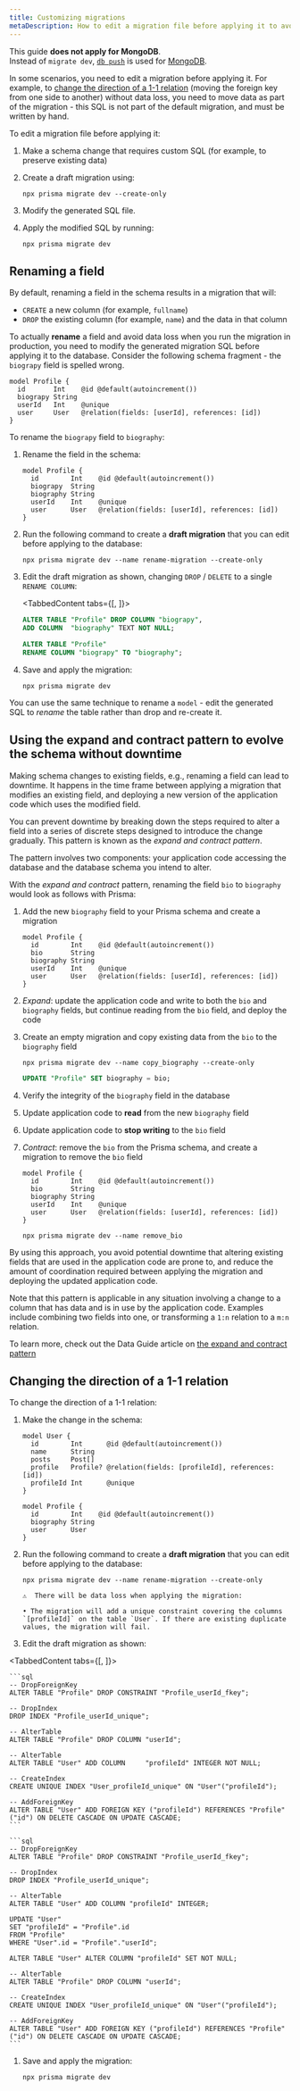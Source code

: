 ```yaml
---
title: Customizing migrations
metaDescription: How to edit a migration file before applying it to avoid data loss in production.
---
```


<TopBlock>

<Admonition type="info">

This guide **does not apply for MongoDB**.<br />
Instead of `migrate dev`, [`db push`](/concepts/components/prisma-migrate/db-push) is used for [MongoDB](/concepts/database-connectors/mongodb).

</Admonition>

In some scenarios, you need to edit a migration before applying it. For example, to [change the direction of a 1-1 relation](#changing-the-direction-of-a-1-1-relation) (moving the foreign key from one side to another) without data loss, you need to move data as part of the migration - this SQL is not part of the default migration, and must be written by hand.

To edit a migration file before applying it:

1. Make a schema change that requires custom SQL (for example, to preserve existing data)
1. Create a draft migration using:

   ```terminal
   npx prisma migrate dev --create-only
   ```

1. Modify the generated SQL file.
1. Apply the modified SQL by running:

   ```terminal
   npx prisma migrate dev
   ```

</TopBlock>

## Renaming a field

By default, renaming a field in the schema results in a migration that will:

- `CREATE` a new column (for example, `fullname`)
- `DROP` the existing column (for example, `name`) and the data in that column

To actually **rename** a field and avoid data loss when you run the migration in production, you need to modify the generated migration SQL before applying it to the database. Consider the following schema fragment - the `biograpy` field is spelled wrong.

```prisma highlight=3;normal;
model Profile {
  id       Int    @id @default(autoincrement())
  biograpy String
  userId   Int    @unique
  user     User   @relation(fields: [userId], references: [id])
}
```

To rename the `biograpy` field to `biography`:

1. Rename the field in the schema:

   ```prisma highlight=3;delete|4;add;
   model Profile {
     id        Int    @id @default(autoincrement())
     biograpy  String
     biography String
     userId    Int    @unique
     user      User   @relation(fields: [userId], references: [id])
   }
   ```

1. Run the following command to create a **draft migration** that you can edit before applying to the database:

   ```terminal
   npx prisma migrate dev --name rename-migration --create-only
   ```

1. Edit the draft migration as shown, changing `DROP` / `DELETE` to a single `RENAME COLUMN`:

   <TabbedContent tabs={[<FileWithIcon text="Before" icon="code"/>, <FileWithIcon text="After" icon="code" />]}>

   <tab>

   ```sql file=./prisma/migrations/20210308092620_rename_migration/migration.sql
   ALTER TABLE "Profile" DROP COLUMN "biograpy",
   ADD COLUMN  "biography" TEXT NOT NULL;
   ```

   </tab>

   <tab>

   ```sql file=./prisma/migrations/20210308092620_rename_migration/migration.sql
   ALTER TABLE "Profile"
   RENAME COLUMN "biograpy" TO "biography";
   ```

   </tab>

   </TabbedContent>

1. Save and apply the migration:

   ```terminal
   npx prisma migrate dev
   ```

You can use the same technique to rename a `model` - edit the generated SQL to _rename_ the table rather than drop and re-create it.

## Using the expand and contract pattern to evolve the schema without downtime

Making schema changes to existing fields, e.g., renaming a field can lead to downtime. It happens in the time frame between applying a migration that modifies an existing field, and deploying a new version of the application code which uses the modified field.

You can prevent downtime by breaking down the steps required to alter a field into a series of discrete steps designed to introduce the change gradually. This pattern is known as the _expand and contract pattern_.

The pattern involves two components: your application code accessing the database and the database schema you intend to alter.

With the _expand and contract_ pattern, renaming the field `bio` to `biography` would look as follows with Prisma:

1. Add the new `biography` field to your Prisma schema and create a migration

   ```prisma highlight=4;add;
   model Profile {
     id        Int    @id @default(autoincrement())
     bio       String
     biography String
     userId    Int    @unique
     user      User   @relation(fields: [userId], references: [id])
   }
   ```

2. _Expand_: update the application code and write to both the `bio` and `biography` fields, but continue reading from the `bio` field, and deploy the code
3. Create an empty migration and copy existing data from the `bio` to the `biography` field

   ```terminal
   npx prisma migrate dev --name copy_biography --create-only
   ```

   ```sql file=prisma/migrations/20210420000000_copy_biography/migration.sql
   UPDATE "Profile" SET biography = bio;
   ```

4. Verify the integrity of the `biography` field in the database
5. Update application code to **read** from the new `biography` field
6. Update application code to **stop writing** to the `bio` field
7. _Contract_: remove the `bio` from the Prisma schema, and create a migration to remove the `bio` field

   ```prisma highlight=3;delete;
   model Profile {
     id        Int    @id @default(autoincrement())
     bio       String
     biography String
     userId    Int    @unique
     user      User   @relation(fields: [userId], references: [id])
   }
   ```

   ```terminal
   npx prisma migrate dev --name remove_bio
   ```

By using this approach, you avoid potential downtime that altering existing fields that are used in the application code are prone to, and reduce the amount of coordination required between applying the migration and deploying the updated application code.

Note that this pattern is applicable in any situation involving a change to a column that has data and is in use by the application code. Examples include combining two fields into one, or transforming a `1:n` relation to a `m:n` relation.

To learn more, check out the Data Guide article on [the expand and contract pattern](https://www.prisma.io/dataguide/types/relational/expand-and-contract-pattern)

## Changing the direction of a 1-1 relation

To change the direction of a 1-1 relation:

1. Make the change in the schema:

   ```prisma
   model User {
     id        Int      @id @default(autoincrement())
     name      String
     posts     Post[]
     profile   Profile? @relation(fields: [profileId], references: [id])
     profileId Int      @unique
   }
   
   model Profile {
     id        Int    @id @default(autoincrement())
     biography String
     user      User
   }
   ```

1. Run the following command to create a **draft migration** that you can edit before applying to the database:

   <CodeWithResult expanded={true}>

   <cmd>

   ```terminal
   npx prisma migrate dev --name rename-migration --create-only
   ```

   </cmd>

   <cmdResult>

   ```
   ⚠️  There will be data loss when applying the migration:

   • The migration will add a unique constraint covering the columns `[profileId]` on the table `User`. If there are existing duplicate values, the migration will fail.
   ```

   </cmdResult>

   </CodeWithResult>

1. Edit the draft migration as shown:

  <TabbedContent tabs={[<FileWithIcon text="Before" icon="code"/>, <FileWithIcon text="After" icon="code"/>]}>

  <tab>

    ```sql
    -- DropForeignKey
    ALTER TABLE "Profile" DROP CONSTRAINT "Profile_userId_fkey";

    -- DropIndex
    DROP INDEX "Profile_userId_unique";

    -- AlterTable
    ALTER TABLE "Profile" DROP COLUMN "userId";

    -- AlterTable
    ALTER TABLE "User" ADD COLUMN     "profileId" INTEGER NOT NULL;

    -- CreateIndex
    CREATE UNIQUE INDEX "User_profileId_unique" ON "User"("profileId");

    -- AddForeignKey
    ALTER TABLE "User" ADD FOREIGN KEY ("profileId") REFERENCES "Profile"("id") ON DELETE CASCADE ON UPDATE CASCADE;
    ```

  </tab>

  <tab>

    ```sql
    -- DropForeignKey
    ALTER TABLE "Profile" DROP CONSTRAINT "Profile_userId_fkey";

    -- DropIndex
    DROP INDEX "Profile_userId_unique";

    -- AlterTable
    ALTER TABLE "User" ADD COLUMN "profileId" INTEGER;

    UPDATE "User"
    SET "profileId" = "Profile".id
    FROM "Profile"
    WHERE "User".id = "Profile"."userId";

    ALTER TABLE "User" ALTER COLUMN "profileId" SET NOT NULL;

    -- AlterTable
    ALTER TABLE "Profile" DROP COLUMN "userId";

    -- CreateIndex
    CREATE UNIQUE INDEX "User_profileId_unique" ON "User"("profileId");

    -- AddForeignKey
    ALTER TABLE "User" ADD FOREIGN KEY ("profileId") REFERENCES "Profile"("id") ON DELETE CASCADE ON UPDATE CASCADE;
    ```

  </tab>

  </TabbedContent>

1. Save and apply the migration:

   ```terminal
   npx prisma migrate dev
   ```

